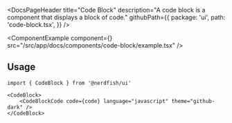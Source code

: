<DocsPageHeader
	title="Code Block"
	description="A code block is a component that displays a block of code."
	githubPath={{
		package: 'ui',
		path: 'code-block.tsx',
	}}
/>

<ComponentExample
	component={<CodeBlockExample />}
	src="/src/app/docs/components/code-block/example.tsx"
/>

## Usage

```tsx
import { CodeBlock } from '@nerdfish/ui'
```

```tsx
<CodeBlock>
	<CodeBlockCode code={code} language="javascript" theme="github-dark" />
</CodeBlock>
```
